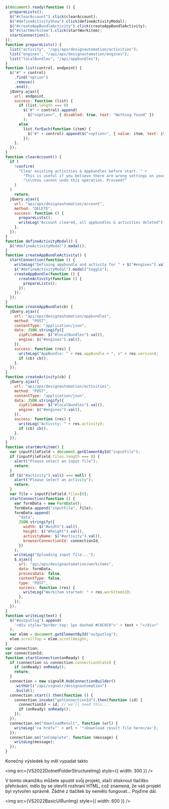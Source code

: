 
```js title=ApsDesignAutomation.js
$(document).ready(function () {
  prepareLists();
  $("#clearAccount").click(clearAccount);
  $("#defineActivityShow").click(defineActivityModal);
  $("#createAppBundleActivity").click(createAppBundleActivity);
  $("#startWorkitem").click(startWorkitem);
  startConnection();
});
function prepareLists() {
  list("activity", "/api/aps/designautomation/activities");
  list("engines", "/api/aps/designautomation/engines");
  list("localBundles", "/api/appbundles");
}
function list(control, endpoint) {
  $("#" + control)
    .find("option")
    .remove()
    .end();
  jQuery.ajax({
    url: endpoint,
    success: function (list) {
      if (list.length === 0)
        $("#" + control).append(
          $("<option>", { disabled: true, text: "Nothing found" })
        );
      else
        list.forEach(function (item) {
          $("#" + control).append($("<option>", { value: item, text: item }));
        });
    },
  });
}
function clearAccount() {
  if (
    !confirm(
      "Clear existing activities & appbundles before start. " +
        "This is useful if you believe there are wrong settings on your account." +
        "\n\nYou cannot undo this operation. Proceed?"
    )
  )
    return;
  jQuery.ajax({
    url: "api/aps/designautomation/account",
    method: "DELETE",
    success: function () {
      prepareLists();
      writeLog("Account cleared, all appbundles & activities deleted");
    },
  });
}
function defineActivityModal() {
  $("#defineActivityModal").modal();
}
function createAppBundleActivity() {
  startConnection(function () {
    writeLog("Defining appbundle and activity for " + $("#engines").val());
    $("#defineActivityModal").modal("toggle");
    createAppBundle(function () {
      createActivity(function () {
        prepareLists();
      });
    });
  });
}
function createAppBundle(cb) {
  jQuery.ajax({
    url: "api/aps/designautomation/appbundles",
    method: "POST",
    contentType: "application/json",
    data: JSON.stringify({
      zipFileName: $("#localBundles").val(),
      engine: $("#engines").val(),
    }),
    success: function (res) {
      writeLog("AppBundle: " + res.appBundle + ", v" + res.version);
      if (cb) cb();
    },
  });
}
function createActivity(cb) {
  jQuery.ajax({
    url: "api/aps/designautomation/activities",
    method: "POST",
    contentType: "application/json",
    data: JSON.stringify({
      zipFileName: $("#localBundles").val(),
      engine: $("#engines").val(),
    }),
    success: function (res) {
      writeLog("Activity: " + res.activity);
      if (cb) cb();
    },
  });
}
function startWorkitem() {
  var inputFileField = document.getElementById("inputFile");
  if (inputFileField.files.length === 0) {
    alert("Please select an input file");
    return;
  }
  if ($("#activity").val() === null) {
    alert("Please select an activity");
    return;
  }
  var file = inputFileField.files[0];
  startConnection(function () {
    var formData = new FormData();
    formData.append("inputFile", file);
    formData.append(
      "data",
      JSON.stringify({
        width: $("#width").val(),
        height: $("#height").val(),
        activityName: $("#activity").val(),
        browserConnectionId: connectionId,
      })
    );
    writeLog("Uploading input file...");
    $.ajax({
      url: "api/aps/designautomation/workitems",
      data: formData,
      processData: false,
      contentType: false,
      type: "POST",
      success: function (res) {
        writeLog("Workitem started: " + res.workItemId);
      },
    });
  });
}
function writeLog(text) {
  $("#outputlog").append(
    '<div style="border-top: 1px dashed #C0C0C0">' + text + "</div>"
  );
  var elem = document.getElementById("outputlog");
  elem.scrollTop = elem.scrollHeight;
}
var connection;
var connectionId;
function startConnection(onReady) {
  if (connection && connection.connectionState) {
    if (onReady) onReady();
    return;
  }
  connection = new signalR.HubConnectionBuilder()
    .withUrl("/api/signalr/designautomation")
    .build();
  connection.start().then(function () {
    connection.invoke("getConnectionId").then(function (id) {
      connectionId = id; // we'll need this...
      if (onReady) onReady();
    });
  });
  connection.on("downloadResult", function (url) {
    writeLog('<a href="' + url + '">Download result file here</a>');
  });
  connection.on("onComplete", function (message) {
    writeLog(message);
  });
}
```

Konečný výsledek by měl vypadat takto

<img src={VS2022DotnetFolderStructureImg} style={{ width: 300 }} />

V tomto okamžiku můžete spustit svůj projekt, stačí stisknout tlačítko přehrávání, mělo by se otevřít rozhraní HTML, což znamená, že váš projekt byl vytvořen správně. Žádné z tlačítek by nemělo fungovat... Pojďme dál.

<img src={VS2022BasicUIRunImg} style={{ width: 600 }} />
